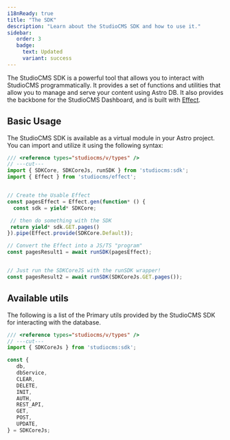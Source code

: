 ```yaml
---
i18nReady: true
title: "The SDK"
description: "Learn about the StudioCMS SDK and how to use it."
sidebar:
   order: 3
   badge:
     text: Updated
     variant: success
---
```



The StudioCMS SDK is a powerful tool that allows you to interact with StudioCMS programmatically. It provides a set of functions and utilities that allow you to manage and serve your content using Astro DB. It also provides the backbone for the StudioCMS Dashboard, and is built with [Effect](https://effect.website).

## Basic Usage

The StudioCMS SDK is available as a virtual module in your Astro project. You can import and utilize it using the following syntax:

```ts twoslash title="example.ts" {"Working with StudioCMS SDK and Effect":4} {"Working with StudioCMS SDK without Effect":16}
/// <reference types="studiocms/v/types" />
// ---cut---
import { SDKCore, SDKCoreJs, runSDK } from 'studiocms:sdk';
import { Effect } from 'studiocms/effect';


// Create the Usable Effect
const pagesEffect = Effect.gen(function* () {
  const sdk = yield* SDKCore;

 // then do something with the SDK
 return yield* sdk.GET.pages()
}).pipe(Effect.provide(SDKCore.Default));

// Convert the Effect into a JS/TS "program"
const pagesResult1 = await runSDK(pagesEffect);


// Just run the SDKCoreJS with the runSDK wrapper!
const pagesResult2 = await runSDK(SDKCoreJs.GET.pages());
```

## Available utils

The following is a list of the Primary utils provided by the StudioCMS SDK for interacting with the database.

```ts twoslash title="utils.ts" 
/// <reference types="studiocms/v/types" />
// ---cut---
import { SDKCoreJs } from 'studiocms:sdk';

const {
   db,
   dbService,
   CLEAR,
   DELETE,
   INIT,
   AUTH,
   REST_API,
   GET,
   POST,
   UPDATE,
} = SDKCoreJs;
```